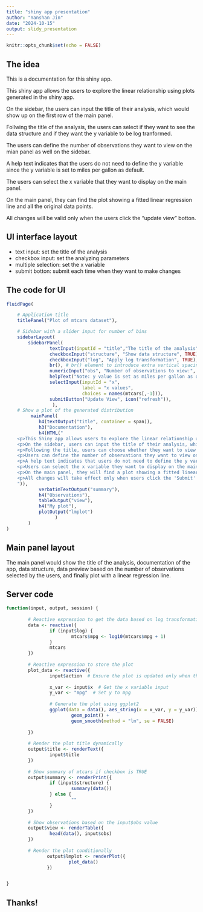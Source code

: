 ```yaml
---
title: "shiny app presentation"
author: "Yanshan Jin"
date: "2024-10-15"
output: slidy_presentation
---
```


```r
knitr::opts_chunk$set(echo = FALSE)
```

## The idea

This is a documentation for this shiny app.

This shiny app allows the users to explore the linear relationship using plots generated in the shiny app.

On the sidebar, the users can input the title of their analysis, which would show up on the first row of the main panel.

Follwing the title of the analysis, the users can select if they want to see the data structure and if they want the y variable to be log tranformed.

The users can define the number of observations they want to view on the mian panel as well on the sidebar.

A help text indicates that the users do not need to define the y variable since the y variable is set to miles per gallon as default.

The users can select the x variable that they want to display on the main panel.

On the main panel, they can find the plot showing a fitted linear regression line and all the original data points.

All changes will be valid only when the users click the "update view" botton.


## UI interface layout

- text input: set the title of the analysis
- checkbox input: set the analyzing parameters
- multiple selection: set the x variable
- submit botton: submit each time when they want to make changes

## The code for UI

```r
fluidPage(

    # Application title
    titlePanel("Plot of mtcars dataset"),

    # Sidebar with a slider input for number of bins
    sidebarLayout(
        sidebarPanel(
                textInput(inputId = "title","The title of the analysis"),
                checkboxInput("structure", "Show data structure", TRUE),
                checkboxInput("log", "Apply log transformation", TRUE),
                br(), # br() element to introduce extra vertical spacing ----
                numericInput("obs", "Number of observations to view:", 10),
                helpText("Note: y value is set as miles per gallon as default so you don't have to select y values."),
                selectInput(inputId = "x",
                            label = "x values",
                            choices = names(mtcars[,-1])),
                submitButton("Update View", icon("refresh")),
                 ),
    # Show a plot of the generated distribution
         mainPanel(
            h4(textOutput("title", container = span)),
            h3("Documentation"),
            h4(HTML("
    <p>This Shiny app allows users to explore the linear relationship using plots generated in the app.</p>
    <p>On the sidebar, users can input the title of their analysis, which will show up as the first row on the main panel.</p>
    <p>Following the title, users can choose whether they want to view the data structure and if they want to apply a log transformation to the y variable.</p>
    <p>Users can define the number of observations they want to view on the main panel using the input field on the sidebar.</p>
    <p>A help text indicates that users do not need to define the y variable since it is set to miles per gallon (mpg) by default.</p>
    <p>Users can select the x variable they want to display on the main panel.</p>
    <p>On the main panel, they will find a plot showing a fitted linear regression line and all the original data points.</p>
    <p>All changes will take effect only when users click the 'Submit' button to update the view.</p>
    ")),
            verbatimTextOutput("summary"),
            h4("Observations"),
            tableOutput("view"),
            h4("My plot"),
            plotOutput("lmplot")
                  )
        )
)

```

## Main panel layout

The main panel would show the title of the analysis, documentation of the app, data structure, data preview based on the number of observations selected by the users, and finally plot with a linear regression line.

## Server code

```r
function(input, output, session) {
        
        # Reactive expression to get the data based on log transformation
        data <- reactive({
                if (input$log) {
                        mtcars$mpg <- log10(mtcars$mpg + 1)
                }
                mtcars
        })
        
        # Reactive expression to store the plot
        plot_data <- reactive({
                input$action  # Ensure the plot is updated only when the action button is clicked
                
                x_var <- input$x  # Get the x variable input
                y_var <- "mpg"  # Set y to mpg
                
                # Generate the plot using ggplot2
                ggplot(data = data(), aes_string(x = x_var, y = y_var)) + 
                        geom_point() +
                        geom_smooth(method = "lm", se = FALSE) 
                        
        })
        
        # Render the plot title dynamically
        output$title <- renderText({
                input$title
        })
        
        # Show summary of mtcars if checkbox is TRUE
        output$summary <- renderPrint({
                if (input$structure) {
                        summary(data())
                } else {
                        ""
                }
        })
        
        # Show observations based on the input$obs value
        output$view <- renderTable({
                head(data(), input$obs)
        })
        
        # Render the plot conditionally
               output$lmplot <- renderPlot({
                       plot_data()
               })


}
```

## Thanks!
